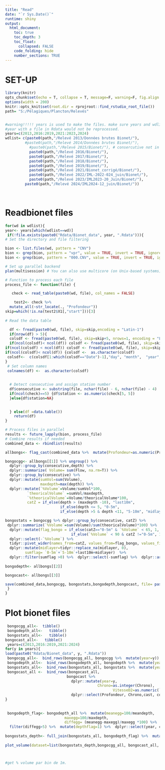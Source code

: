 ```yaml
---
title: "Read"
date: "`r Sys.Date()`"
runtime: shiny
output:
  html_document:
    toc: true
    toc_depth: 3
    toc_float:
      collapsed: FALSE
    code_folding: hide
    number_sections: TRUE
---
```


# SET-UP

```r
library(knitr)
opts_chunk$set(echo = T, collapse = T, message=F, warning=F, fig.align = "center", fig.width = 9, fig.height = 6)
options(width = 200)
knitr::opts_knit$set(root.dir = rprojroot::find_rstudio_root_file())
path= "S:/Pélagiques/Plancton/Relevés"


#warning!!!!! years is used to make the files. make sure years and wdlist correspond!!!
#year with a file in Rdata would not be reprocessed.
years=c(2013,2016:2019,2021:2023,2024)
wdlist= c(paste0(path,"/Relevé 2013/Données brutes Bionet/"),
         #paste0(path,"/Relevé 2014/Données brutes Bionet/"),
           #paste0(path,"/Relevé 2015/Bionet/"), # consercutive not in file name
           paste0(path,"/Relevé 2016/Bionet/"),
           paste0(path,"/Relevé 2017/Bionet/"),
           paste0(path,"/Relevé 2018/Bionet/"),
           paste0(path,"/Relevé 2019/Bionet/"),
           paste0(path,"/Relevé 2021/Bionet_corrigé/Bionet/"),
           paste0(path,"/Relevé 2022/IML-2022-024_juin/Bionet/"),
           paste0(path,"/Relevé 2023/IML2023-20_Juin/Bionet/"),
         paste0(path,"/Relevé 2024/IML2024-12_juin/Bionet/"))
   
```    

```r
```

# Readbionet files

```r

for(wd in wdlist){
year<- years[which(wdlist==wd)]
 if(!file.exists(paste0("Rdata/Bionet_data", year, ".Rdata"))){
# Set the directory and file filtering

bion <- list.files(wd, pattern = "CNV")
bion <- grep(bion, pattern = "vpr", value = TRUE, invert = TRUE, ignore.case = TRUE) # for 2023
bion <- grep(bion, pattern = "000.CNV", value = TRUE, invert = TRUE, ignore.case = TRUE)

# Set up parallel backend
plan(multisession) # You can also use multicore (on Unix-based systems) or other strategies

# Function to process each file
process_file <- function(file) {

   check <- read_table(paste0(wd, file), col_names = FALSE)

    test2<- check %>% 
  mutate_all(~str_locate(., "Profondeur"))
skip=which(!is.na(test2$X1[,"start"]))[3]
 
# Read the data table

  df <- fread(paste0(wd, file), skip=skip,encoding = "Latin-1")
  if(nrow(df) > 5){ 
  colsdf <- fread(paste0(wd, file), skip=skip+5, nrows=1, encoding = "Latin-1")
  if(ncol(colsdf)< ncol(df)) colsdf <- fread(paste0(wd, file), skip=skip+8, nrows=1, encoding = "Latin-1")
if(ncol(colsdf) < ncol(df)) colsdf <- fread(paste0(wd, file), skip=skip+9, nrows=1, encoding = "Latin-1")
if(ncol(colsdf)< ncol(df)) {colsdf <-  as.character(colsdf)
 colsdf<-  c(colsdf[1:which(colsdf=="Date")-1],"day", "month",  "year",colsdf[(which(colsdf=="Date")+1)], "Latitude", "latitude.min", "Longitude", "Longitude.min",colsdf[(which(grepl(colsdf, pattern="avire"))): length(colsdf)])
}
 # Set column names
 colnames(df) <-  as.character(colsdf)
 
  
  # Detect consecutive and assign station number
  df$consecutive <- substring(file, nchar(file) - 6, nchar(file) - 4)
  if(ncol(check)==5) {df$station <- as.numeric(check[5, 5])
  }else{df$station=NA}
  

  } else(df =data.table())
    return(df)
}

# Process files in parallel
results <- future_lapply(bion, process_file)
# Combine results if needed
combined_data <- rbindlist(results)

allbongs<- flag_cast(combined_data %>%  mutate(Profondeur=as.numeric(Profondeur)))

bongocgg<- allbongs[[1]] %>% ungroup() %>% 
  dplyr::group_by(consecutive,depth) %>% 
  dplyr::summarize( Volume= sum(Flow, na.rm=T)) %>% 
  dplyr::group_by(consecutive) %>% 
  dplyr::mutate(sumVol=sum(Volume),
                maxdepth=max(depth)) %>% 
  dplyr::mutate(`%Volume`=Volume/sumVol*100,
          `theoricalVolume` =sumVol/maxdepth,
          `%theoricalVolume`=Volume/theoricalVolume*100,
          catZ = if_else(depth > (maxdepth -10), "last10m",
                         if_else(depth <= 5, "0-5m",
                         if_else(depth >5 & depth <11, "5-10m", "midlayer"))))

bongostats = bongocgg %>% dplyr::group_by(consecutive, catZ) %>%  
 dplyr::summarize(`%Volume`=sum(Volume)/sum(theoricalVolume)*100) %>% 
  dplyr::mutate(flag_bongo = if_else(catZ=="0-5m" & `%Volume` < 65, 1,
                              if_else(`%Volume` < 90 & catZ !="0-5m", 1,0))) %>% 
  dplyr::select(-`%Volume`) %>% 
  tidyr::pivot_wider(names_from=catZ, values_from=flag_bongo, values_fill=0) %>% 
  dplyr::mutate(midlayer=tidyr::replace_na(midlayer, 0),
         sumflag= `0-5m`+`5-10m`+last10m+midlayer)  %>% 
  dplyr::filter(sumflag >0) %>%  dplyr::select(-sumflag) %>%  dplyr::arrange(desc(`0-5m`), desc(`5-10m`), desc(midlayer)) %>% dplyr::relocate(midlayer, .before="last10m")
  
bongodepth<- allbongs[[2]]

bongocast<- allbongs[[3]]

save(combined_data,bongocgg, bongostats,bongodepth,bongocast, file= paste0("Rdata/Bionet_data", year, ".Rdata"))
 }
}

```

# Plot bionet files

```r

 bongocgg_all<-  tibble()
 bongodepth_all<-   tibble()
 bongostats_all<-   tibble()
bongocast_all<-   tibble()
 years=c(2013,2016:2019,2021:2024)
for(y in years){
load(paste0("Rdata/Bionet_data", y, ".Rdata"))
 bongocgg_all<-  bind_rows(bongocgg_all, bongocgg %>%  mutate(year=y))
 bongodepth_all<-  bind_rows(bongodepth_all, bongodepth %>%  mutate(year=y))
 bongostats_all<-  bind_rows(bongostats_all, bongostats %>%  mutate(year=y))
 bongocast_all <-  bind_rows(bongocast_all, 
                            bongocast %>%
                              dplyr::mutate(year=y, 
                                          Chrono=as.integer(Chrono), 
                                                 VitesseD2=as.numeric(`V. Débit #2`)) %>% 
                              dplyr::select(Profondeur, Chrono,cast, consecutive,station, year, `VitesseD2`))
}
 
 
 bongodepth_flag<- bongodepth_all %>%  mutate(meanegg=100/meandepth,
                           maxegg=100/maxdepth,
                           diffegg= (meanegg-maxegg)/maxegg *100) %>% 
  filter(diffegg>5) %>%  mutate(depthflag=1) %>%  dplyr::select(year, consecutive, depthflag, diffegg, meandepth,maxdepth)
 
bongostats_depth<- full_join(bongostats_all, bongodepth_flag) %>%  mutate(depthflag = replace_na(depthflag, 0))
 
plot_volume(dataset=list(bongostats_depth,bongocgg_all, bongocast_all, bongodepth_all))



#get % volume par bin de 1m.
```